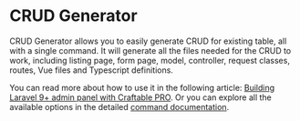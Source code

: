 
# CRUD Generator

CRUD Generator allows you to easily generate CRUD for existing table, all with a single command. It will generate all the files needed for the CRUD to work, including listing page, form page, model, controller, request classes, routes, Vue files and Typescript definitions.

You can read more about how to use it in the following article: [Building Laravel 9+ admin panel with Craftable PRO](https://blog.meetbrackets.com/building-laravel-9-admin-panel-with-craftable-pro-f4d7a60594db).
Or you can explore all the available options in the detailed [command documentation](/old/commands/crud-generator-command).
